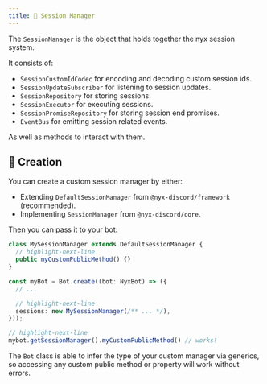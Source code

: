```yaml
---
title: ️💼 Session Manager
---
```


The `SessionManager` is the object that holds together the nyx session system.

It consists of:

* `SessionCustomIdCodec` for encoding and decoding custom session ids.
* `SessionUpdateSubscriber` for listening to session updates.
* `SessionRepository` for storing sessions.
* `SessionExecutor` for executing sessions.
* `SessionPromiseRepository` for storing session end promises.
* `EventBus` for emitting session related events.

As well as methods to interact with them.

## 👷 Creation

You can create a custom session manager by either:

* Extending `DefaultSessionManager` from `@nyx-discord/framework` (recommended).
* Implementing `SessionManager` from `@nyx-discord/core`.

Then you can pass it to your bot:

```ts
class MySessionManager extends DefaultSessionManager {
  // highlight-next-line
  public myCustomPublicMethod() {}
}

const myBot = Bot.create((bot: NyxBot) => ({
  // ...

  // highlight-next-line
  sessions: new MySessionManager(/** ... */),
}));

// highlight-next-line
mybot.getSessionManager().myCustomPublicMethod() // works!
```

The `Bot` class is able to infer the type of your custom manager via generics, so accessing any custom public method or
property will work without errors.
